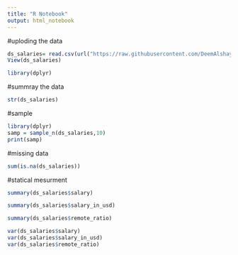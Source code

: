 ```yaml
---
title: "R Notebook"
output: html_notebook
---
```



#uploding the data
```r
ds_salaries= read.csv(url("https://raw.githubusercontent.com/DeemAlshaye/Miningproject/main/dataset/ds_salaries.csv"), header=TRUE)
View(ds_salaries)
```

```r
library(dplyr)
```

#summray the data
```r
str(ds_salaries)
```
#sample
```r

library(dplyr)
samp = sample_n(ds_salaries,10)
print(samp)
```

#missing data
```r
sum(is.na(ds_salaries))
```

#statical mesurment
```r
summary(ds_salaries$salary)
```

```r
summary(ds_salaries$salary_in_usd)
```

```r
summary(ds_salaries$remote_ratio)
```

```r
var(ds_salaries$salary)
var(ds_salaries$salary_in_usd)
var(ds_salaries$remote_ratio)
```


